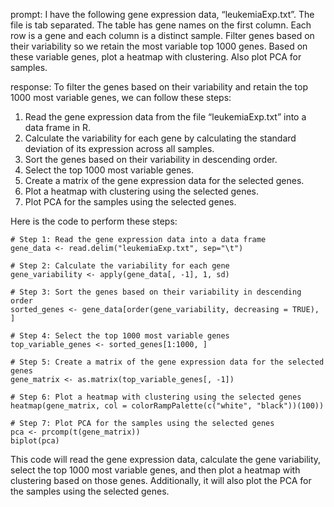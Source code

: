 prompt:
I have the following gene expression data, "leukemiaExp.txt". The file is tab separated. The table has gene names on the first column. Each row is a gene and each column is a distinct sample. Filter genes based on their variability so we retain the most variable top 1000 genes. Based on these variable genes, plot a heatmap with clustering. Also plot PCA for samples.

response:
To filter the genes based on their variability and retain the top 1000 most variable genes, we can follow these steps:

1. Read the gene expression data from the file "leukemiaExp.txt" into a data frame in R.
2. Calculate the variability for each gene by calculating the standard deviation of its expression across all samples.
3. Sort the genes based on their variability in descending order.
4. Select the top 1000 most variable genes.
5. Create a matrix of the gene expression data for the selected genes.
6. Plot a heatmap with clustering using the selected genes.
7. Plot PCA for the samples using the selected genes.

Here is the code to perform these steps:

```
# Step 1: Read the gene expression data into a data frame
gene_data <- read.delim("leukemiaExp.txt", sep="\t")

# Step 2: Calculate the variability for each gene
gene_variability <- apply(gene_data[, -1], 1, sd)

# Step 3: Sort the genes based on their variability in descending order
sorted_genes <- gene_data[order(gene_variability, decreasing = TRUE), ]

# Step 4: Select the top 1000 most variable genes
top_variable_genes <- sorted_genes[1:1000, ]

# Step 5: Create a matrix of the gene expression data for the selected genes
gene_matrix <- as.matrix(top_variable_genes[, -1])

# Step 6: Plot a heatmap with clustering using the selected genes
heatmap(gene_matrix, col = colorRampPalette(c("white", "black"))(100))

# Step 7: Plot PCA for the samples using the selected genes
pca <- prcomp(t(gene_matrix))
biplot(pca)
```

This code will read the gene expression data, calculate the gene variability, select the top 1000 most variable genes, and then plot a heatmap with clustering based on those genes. Additionally, it will also plot the PCA for the samples using the selected genes.

